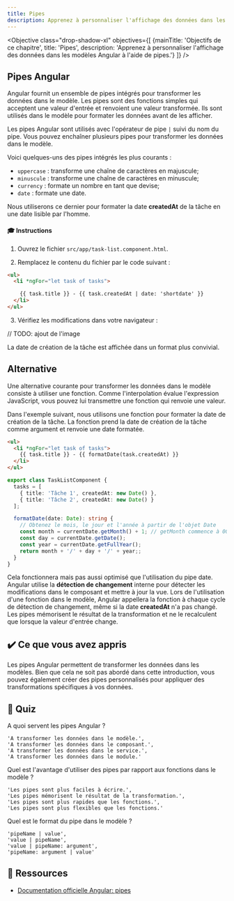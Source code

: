 ```yaml
---
title: Pipes
description: Apprenez à personnaliser l'affichage des données dans les modèles Angular à l'aide de pipes.
---
```



<Objective class="drop-shadow-xl" objectives={[
    {mainTitle: 'Objectifs de ce chapitre', title: 'Pipes', description: 'Apprenez à personnaliser l\'affichage des données dans les modèles Angular à l\'aide de pipes.'}
]} />


## Pipes Angular

Angular fournit un ensemble de pipes intégrés pour transformer les données dans le modèle.
Les pipes sont des fonctions simples qui acceptent une valeur d'entrée et renvoient une valeur transformée.
Ils sont utilisés dans le modèle pour formater les données avant de les afficher.

Les pipes Angular sont utilisés avec l'opérateur de pipe `|` suivi du nom du pipe.
Vous pouvez enchaîner plusieurs pipes pour transformer les données dans le modèle.

Voici quelques-uns des pipes intégrés les plus courants :

- `uppercase` : transforme une chaîne de caractères en majuscule;
- `minuscule` : transforme une chaîne de caractères en minuscule;
- `currency` : formate un nombre en tant que devise;
- `date` : formate une date.

Nous utiliserons ce dernier pour formater la date **createdAt** de la tâche en une date lisible par l'homme.

#### 🎓 Instructions

1. Ouvrez le fichier `src/app/task-list.component.html`.

2. Remplacez le contenu du fichier par le code suivant :

```html ins={"utilisez le pipe de date et transmettez-lui une option shortdate pour un format plus précis": 3-4}
<ul>
  <li *ngFor="let task of tasks">

    {{ task.title }} - {{ task.createdAt | date: 'shortdate' }}
  </li>
</ul>
```

3. Vérifiez les modifications dans votre navigateur :

// TODO: ajout de l'image

La date de création de la tâche est affichée dans un format plus convivial.

## Alternative

Une alternative courante pour transformer les données dans le modèle consiste à utiliser une fonction.
Comme l'interpolation évalue l'expression JavaScript, vous pouvez lui transmettre une fonction qui renvoie une valeur.

Dans l'exemple suivant, nous utilisons une fonction pour formater la date de création de la tâche. La fonction prend la date de création de la tâche comme argument et renvoie une date formatée.

```html ins="formatDate(task.createdAt)"
<ul>
  <li *ngFor="let task of tasks">
    {{ task.title }} - {{ formatDate(task.createdAt) }}
  </li>
</ul>
```

```typescript ins={"passe la date et renvoie une date formatée": 6-13}
export class TaskListComponent {
  tasks = [
    { title: 'Tâche 1', createdAt: new Date() },
    { title: 'Tâche 2', createdAt: new Date() }
  ];

  formatDate(date: Date): string {
    // Obtenez le mois, le jour et l'année à partir de l'objet Date
    const month = currentDate.getMonth() + 1; // getMonth commence à 00 pour janvier, nous ajoutons donc 1
    const day = currentDate.getDate();
    const year = currentDate.getFullYear();
    return month + '/' + day + '/' + year;;
  }
}
```

Cela fonctionnera mais pas aussi optimisé que l'utilisation du pipe date.
Angular utilise la **détection de changement** interne pour détecter les modifications dans le composant et mettre à jour la vue.
Lors de l'utilisation d'une fonction dans le modèle, Angular appellera la fonction à chaque cycle de détection de changement, même si la date **createdAt** n'a pas changé.
Les pipes mémorisent le résultat de la transformation et ne le recalculent que lorsque la valeur d'entrée change.

## ✔️ Ce que vous avez appris

Les pipes Angular permettent de transformer les données dans les modèles.
Bien que cela ne soit pas abordé dans cette introduction, vous pouvez également créer des pipes personnalisés pour appliquer des transformations spécifiques à vos données.

## 🚦 Quiz

A quoi servent les pipes Angular ?


    'A transformer les données dans le modèle.',
    'A transformer les données dans le composant.',
    'A transformer les données dans le service.',
    'A transformer les données dans le module.'


Quel est l'avantage d'utiliser des pipes par rapport aux fonctions dans le modèle ?


    'Les pipes sont plus faciles à écrire.',
    'Les pipes mémorisent le résultat de la transformation.',
    'Les pipes sont plus rapides que les fonctions.',
    'Les pipes sont plus flexibles que les fonctions.'

Quel est le format du pipe dans le modèle ?


    'pipeName | value',
    'value | pipeName',
    'value | pipeName: argument',
    'pipeName: argument | value'



## 🔗 Ressources

- <a href="https://angular.dev/guide/pipes" target="_blank">Documentation officielle Angular: pipes</a>
